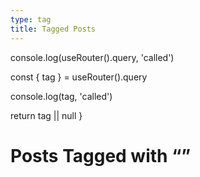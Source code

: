 ```yaml
---
type: tag
title: Tagged Posts
---
```



console.log(useRouter().query, 'called')

const { tag } = useRouter().query

console.log(tag, 'called')

return tag || null
}

# Posts Tagged with “<TagName/>”
